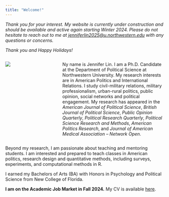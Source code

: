 ```yaml
---
title: "Welcome!"
---
```


*Thank you for your interest. My website is currently under construction and should be available and active again starting Winter 2024. Please do not hesitate to reach out to me at [jenniferlin2025@u.northwestern.edu](mailto:jenniferlin2025@u.northwestern.edu) with any questions or concerns.*

*Thank you and Happy Holidays!*

:::: {.columns}

::: {.column width="28%"}
![](Images/lin.jpg)
:::

::: {.column width="2%"}
<!-- empty column to create gap -->
:::

::: {.column width="70%"}
Ny name is Jennifer Lin. I am a Ph.D. Candidate at the Department of Political Science at Northwestern University. My research interests are in American Politics and International Relations. I study civil-military relations, military professionalism, urban-rural politics, public opinion, social networks and political engagement. My research has appeared in the *American Journal of Political Science*, *British Journal of Political Science*, *Public Opinion Quarterly*, *Political Research Quarterly*, *Political Science Research and Methods*, *American Politics Research*, and *Journal of American Medical Association -- Network Open*.
:::

::::

Beyond my research, I am passionate about teaching and mentoring students. I am interested and prepared to teach classes in American politics, research design and quantitative methods, including surveys, experiments, and computational methods in R.

I earned my Bachelors of Arts (BA) with Honors in Psychology and Political Science from New College of Florida.

**I am on the Academic Job Market in Fall 2024.** My CV is available [here](Files/CV.pdf).

